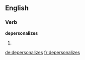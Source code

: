 
==English==

===Verb===
'''depersonalizes'''

# {{third-person singular of|depersonalize}}

[[de:depersonalizes]]
[[fr:depersonalizes]]